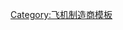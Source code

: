 {{Navbox
|name  = Saab aircraft
|title = {{flagicon|SWE}}[[萨博|紳寶集團]]飛機系列
|listclass = hlist
|group1 = [[戰鬥機]] <!-- numeric order -->
|list1 = 
* {{link-en|J 21|Saab 21}}
* {{link-en|J 29|Saab 29 Tunnan}}
* {{link-en|JA 32|Saab 32 Lansen}}
* [[J 35戰鬥機|J 35]]
* [[SAAB 37戰鬥機|Saab 37 Viggen]]
* [[JAS 39獅鷲戰鬥機|JAS 39]]
* [[飛行系統2020]]（開發中）

|group2 = [[轟炸機]]/[[攻擊機]] <!-- alpha-numeric order -->
|list2 = 
* {{link-en|B 17|Saab 17}}
* {{link-en|B 18|Saab 18}}
* {{link-en|B 36|Saab 36}}（取消）
* {{link-en|A 38|Saab 38}}（取消）

|group3 = [[空中預警機]] <!-- alpha-numeric order -->
|list3 = 
* [[愛立眼雷達系統]]（系統）
* [[薩博2000|紳寶-2000 AEW&C]]

|group4 = [[教練機]] <!-- alpha-numeric order -->
|list4 = 
* [[紳寶 105教練機|紳寶 105]]
* [[T-7紅鷹教練機|T-7A]]（與[[美國]][[波音]]合製）

|group5 = [[民航飛機]] <!-- alpha-numeric order -->
|list5 = 
* {{link-en|紳寶90|Saab 90 Scandia}}
* {{link-en|紳寶91|Saab 91 Safir}}
* {{link-en|MFI-15|Saab Safari}}
* [[萨博340|紳寶340]]
* [[萨博2000|紳寶2000]]

}}<noinclude>
[[Category:飞机制造商模板]]
</noinclude>